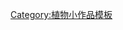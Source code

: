 {{asbox
| image     = Pittosporum tobira1.jpg
| pix       = 40x30
| subject   = [[伞形目]]
| qualifier = 
| category  = 傘形目小作品
| tempsort  =  
| name      = Template:Apiales-stub
}}<noinclude>
[[Category:植物小作品模板]]
</noinclude>